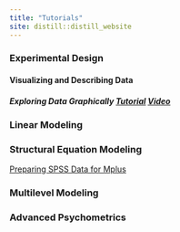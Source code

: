 ```yaml
---
title: "Tutorials"
site: distill::distill_website
---
```



### Experimental Design

#### Visualizing and Describing Data

##### Exploring Data Graphically [Tutorial](auqmer.github.io/statistical-thinking/posts/2020-09-08-exploring-data-graphically) [Video](https://auburn.hosted.panopto.com/Panopto/Pages/Viewer.aspx?id=7d27afac-a19c-4df3-823c-ac30011ffccc)

### Linear Modeling

### Structural Equation Modeling

[Preparing SPSS Data for Mplus](https://auqmer.github.io/statistical-thinking/posts/2019-01-13-prepare-spss-data-for-mplus/)

### Multilevel Modeling

### Advanced Psychometrics